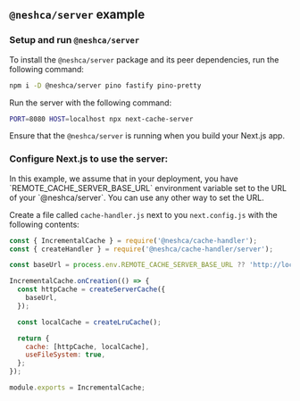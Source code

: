 
## `@neshca/server` example

### Setup and run `@neshca/server`

To install the `@neshca/server` package and its peer dependencies, run the following command:

```sh npm2yarn copy
npm i -D @neshca/server pino fastify pino-pretty
```

Run the server with the following command:

```sh copy
PORT=8080 HOST=localhost npx next-cache-server
```

<Callout type="info">Ensure that the `@neshca/server` is running when you build your Next.js app.</Callout>

### Configure Next.js to use the server:

<Callout type="info">
  In this example, we assume that in your deployment, you have `REMOTE_CACHE_SERVER_BASE_URL` environment variable set
  to the URL of your `@neshca/server`. You can use any other way to set the URL.
</Callout>

Create a file called `cache-handler.js` next to you `next.config.js` with the following contents:

```js filename="cache-handler.js" copy
const { IncrementalCache } = require('@neshca/cache-handler');
const { createHandler } = require('@neshca/cache-handler/server');

const baseUrl = process.env.REMOTE_CACHE_SERVER_BASE_URL ?? 'http://localhost:8080';

IncrementalCache.onCreation(() => {
  const httpCache = createServerCache({
    baseUrl,
  });

  const localCache = createLruCache();

  return {
    cache: [httpCache, localCache],
    useFileSystem: true,
  };
});

module.exports = IncrementalCache;
```
